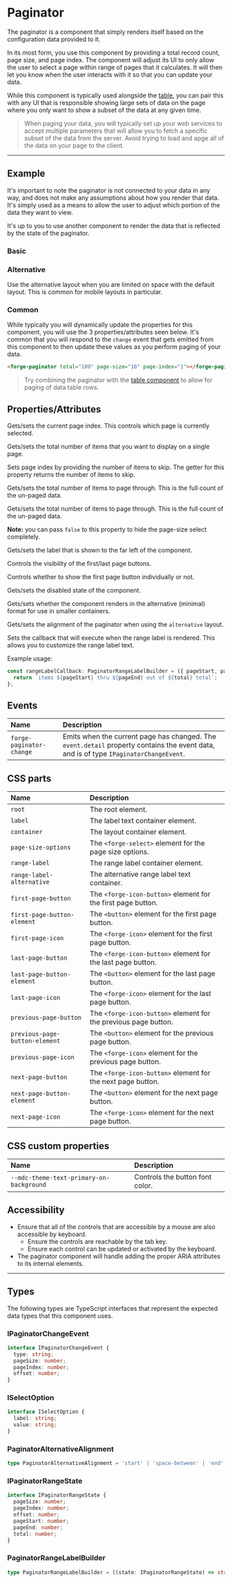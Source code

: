 
<PageSection>

# Paginator

The paginator is a component that simply renders itself based on the configuration data provided to it.

In its most form, you use this component by providing a total record count, page size, and page index. The component will adjust its UI to only allow the user
to select a page within range of pages that it calculates. It will then let you know when the user interacts with it so that you can update your data.

While this component is typically used alongside the [table](?path=/story/components-table--default), you can pair this with any UI that is responsible showing large sets of
data on the page where you only want to show a subset of the data at any given time.

> When paging your data, you will typically set up your web services to accept multiple parameters that will allow you to fetch a specific subset of the data from the server.
> Avoid trying to load and apge all of the data on your page to the client.

</PageSection>

---

<PageSection>

## Example

It's important to note the paginator is not connected to your data in any way, and does not make any assumptions about how you render that data. It's simply
used as a means to allow the user to adjust which portion of the data they want to view.

It's up to you to use another component to render the data that is reflected by the state of the paginator.

### Basic

<LiveDemo codeHtml={PaginatorDefaultHtml()}>
  <PaginatorDemo/>
</LiveDemo>

### Alternative

Use the alternative layout when you are limited on space with the default layout. This is common for mobile layouts in particular.

<LiveDemo codeHtml={PaginatorAlternativeHtml()}>
  <PaginatorDemo alternative={true}/>
</LiveDemo>

### Common

While typically you will dynamically update the properties for this component, you will use the 3 properties/attributes seen below. It's common that
you will respond to the `change` event that gets emitted from this component to then update these values as you perform paging of your data.

```html
<forge-paginator total="100" page-size="10" page-index="1"></forge-paginator>
```

> Try combining the paginator with the [table component](?path=/story/components-table--default) to allow for paging of data table rows.

</PageSection>

<PageSection>

## Properties/Attributes

<PropertyDef name="pageIndex" type="number" defaultValue="0">

  Gets/sets the current page index. This controls which page is currently selected.

</PropertyDef>

<PropertyDef name="pageSize" type="number" defaultValue="25">

  Gets/sets the total number of items that you want to display on a single page.

</PropertyDef>

<PropertyDef name="offset" type="number" defaultValue="0">

  Sets page index by providing the number of items to skip. The getter for this property returns the number of items to skip.

</PropertyDef>

<PropertyDef name="total" type="number" defaultValue="0">

  Gets/sets the total number of items to page through. This is the full count of the un-paged data.

</PropertyDef>

<PropertyDef name="pageSizeOptions" type="number[] | boolean" defaultValue="[5, 15, 25, 50, 100]">

  Gets/sets the total number of items to page through. This is the full count of the un-paged data.

  **Note:** you can pass `false` to this property to hide the page-size select completely.

</PropertyDef>

<PropertyDef name="label" type="string" defaultValue="Rows per page:">

  Gets/sets the label that is shown to the far left of the component.

</PropertyDef>

<PropertyDef name="firstLast" type="boolean" defaultValue="false">

  Controls the visibility of the first/last page buttons.

</PropertyDef>

<PropertyDef name="first" type="boolean" defaultValue="false">

  Controls whether to show the first page button individually or not.

</PropertyDef>

<PropertyDef name="disabled" type="boolean" defaultValue="false">

  Gets/sets the disabled state of the component.

</PropertyDef>

<PropertyDef name="alternative" type="boolean" defaultValue="false">

  Gets/sets whether the component renders in the alternative (minimal) format for use in smaller containers.

</PropertyDef>

<PropertyDef name="alignment" type="PaginatorAlternativeAlignment" defaultValue="'space-between'">

  Gets/sets the alignment of the paginator when using the `alternative` layout.

</PropertyDef>

<PropertyDef name="rangeLabelCallback" attr={false} type="PaginatorRangeLabelBuilder" defaultValue="undefined">

Sets the callback that will execute when the range label is rendered. This allows you to customize the range label text.

Example usage:
```typescript
const rangeLabelCallback: PaginatorRangeLabelBuilder = ({ pageStart, pageEnd, total }: IPaginatorRangeState) => {
  return `items ${pageStart} thru ${pageEnd} out of ${total} total`;
};
```

</PropertyDef>

</PageSection>

<PageSection>

## Events

| Name                              | Description
| :---------------------------------| :-----------------
| `forge-paginator-change`            | Emits when the current page has changed. The `event.detail` property contains the event data, and is of type `IPaginatorChangeEvent`.

</PageSection>

<PageSection>

## CSS parts

| Name                           | Description
| :------------------------------| :-----------------
| `root`                         | The root element.
| `label`                        | The label text container element.
| `container`                    | The layout container element.
| `page-size-options`            | The `<forge-select>` element for the page size options.
| `range-label`                  | The range label container element.
| `range-label-alternative`      | The alternative range label text container.
| `first-page-button`            | The `<forge-icon-button>` element for the first page button.
| `first-page-button-element`    | The `<button>` element for the first page button.
| `first-page-icon`              | The `<forge-icon>` element for the first page button.
| `last-page-button`             | The `<forge-icon-button>` element for the last page button.
| `last-page-button-element`     | The `<button>` element for the last page button.
| `last-page-icon`               | The `<forge-icon>` element for the last page button.
| `previous-page-button`         | The `<forge-icon-button>` element for the previous page button.
| `previous-page-button-element` | The `<button>` element for the previous page button.
| `previous-page-icon`           | The `<forge-icon>` element for the previous page button.
| `next-page-button`             | The `<forge-icon-button>` element for the next page button.
| `next-page-button-element`     | The `<button>` element for the next page button.
| `next-page-icon`               | The `<forge-icon>` element for the next page button.

</PageSection>

<PageSection>

## CSS custom properties

| Name                                              | Description
| :-------------------------------------------------| :-----------------
| `--mdc-theme-text-primary-on-background`          | Controls the button font color.   

</PageSection>

<PageSection>

## Accessibility

- Ensure that all of the controls that are accessible by a mouse are also accessible by keyboard.
  - Ensure the controls are reachable by the tab key.
  - Ensure each control can be updated or activated by the keyboard.
- The paginator component will handle adding the proper ARIA attributes to its internal elements.

</PageSection>

---

<PageSection>

## Types

The following types are TypeScript interfaces that represent the expected data types that this component uses.

### IPaginatorChangeEvent

```typescript
interface IPaginatorChangeEvent {
  type: string;
  pageSize: number;
  pageIndex: number;
  offset: number;
}
```

### ISelectOption

```typescript
interface ISelectOption {
  label: string;
  value: string;
}
```

### PaginatorAlternativeAlignment

```typescript
type PaginatorAlternativeAlignment = 'start' | 'space-between' | 'end';
```

### IPaginatorRangeState

```typescript
interface IPaginatorRangeState {
  pageSize: number;
  pageIndex: number;
  offset: number;
  pageStart: number;
  pageEnd: number;
  total: number;
}
```

### PaginatorRangeLabelBuilder

```typescript
type PaginatorRangeLabelBuilder = ((state: IPaginatorRangeState) => string) | undefined | null;
```

</PageSection>
